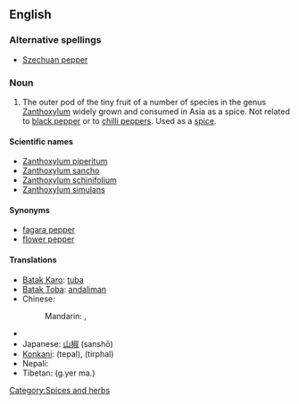 ==English==
{{wikipedia}}

===Alternative spellings===
* [[Szechuan pepper]]

===Noun===
{{en-noun}}

# The outer pod of the tiny fruit of a number of species in the genus [[Zanthoxylum]] widely grown and consumed in Asia as a spice. Not related to [[black pepper]] or to [[chilli pepper]]s.  Used as a [[spice]].

====Scientific names====
* [[Zanthoxylum piperitum]]
* [[Zanthoxylum sancho]]
* [[Zanthoxylum schinifolium]]
* [[Zanthoxylum simulans]]

====Synonyms====
* [[fagara pepper]]<!-- or just fagara ?-->
* [[flower pepper]]

====Translations====
{{trans-top|pod of Zanthoxylum}}
* [[Batak Karo]]: [[tuba#Batak Karo|tuba]]
* [[Batak Toba]]: [[andaliman]]
* Chinese:
*: Mandarin: {{t|zh|花椒|tr=huājiāo|sc=Hani}}, {{i|less common}} {{t|zh|山椒|tr=shānjiāo|sc=Hani}}
{{trans-mid}}
* {{trreq|Finnish}}
* Japanese: [[山椒]] (sanshō)
* [[Konkani]]: (tepal), (tirphal) {{rfscript|Devanagari}}{{rfscript|Kannada}}
* Nepali: {{term|sc=Deva|टिमुर|tr=timur}}
* Tibetan: (g.yer ma.) {{rfscript|Tibetan}}
{{trans-bottom}}

[[Category:Spices and herbs]]